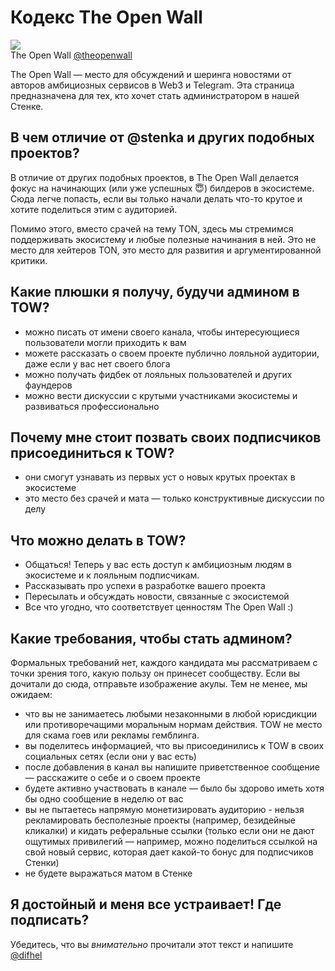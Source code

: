 # Кодекс The Open Wall

<div style={{
    padding: '1rem',
    borderRadius: '1rem',
    border: '1px solid var(--ifm-color-emphasis-300)',
    display: 'flex',
    alignItems: 'center',
    gap: '0.5rem',
    marginBottom: '0.5rem'
}}>
    <img src="https://t.me/i/userpic/320/theopenwall.jpg" style={{
        width: '3rem',
        height: '3rem',
        borderRadius: '50%'
    }} />
    <div style={{ display: 'flex', flexDirection: 'column' }}>
        <span style={{ fontSize: '1.25rem', fontWeight: 600 }}>The Open Wall</span>
        <a href="https://t.me/theopenwall">@theopenwall</a>
    </div>
</div>

The Open Wall — место для обсуждений и шеринга новостями от авторов амбициозных сервисов в Web3 и Telegram. Эта страница предназначена для тех, кто хочет стать администратором в нашей Стенке.

## В чем отличие от @stenka и других подобных проектов?
В отличие от других подобных проектов, в The Open Wall делается фокус на начинающих (или уже успешных 😇) билдеров в экосистеме. Сюда легче попасть, если вы только начали делать что-то крутое и хотите поделиться этим с аудиторией.

Помимо этого, вместо срачей на тему TON, здесь мы стремимся поддерживать экосистему и любые полезные начинания в ней. Это не место для хейтеров TON, это место для развития и аргументированной критики.

## Какие плюшки я получу, будучи админом в TOW?
- можно писать от имени своего канала, чтобы интересующиеся пользователи могли приходить к вам
- можете рассказать о своем проекте публично лояльной аудитории, даже если у вас нет своего блога
- можно получать фидбек от лояльных пользователей и других фаундеров
- можно вести дискуссии с крутыми участниками экосистемы и развиваться профессионально

## Почему мне стоит позвать своих подписчиков присоединиться к TOW?
- они смогут узнавать из первых уст о новых крутых проектах в экосистеме
- это место без срачей и мата — только конструктивные дискуссии по делу

## Что можно делать в TOW?
- Общаться! Теперь у вас есть доступ к амбициозным людям в экосистеме и к лояльным подписчикам.
- Рассказывать про успехи в разработке вашего проекта
- Пересылать и обсуждать новости, связанные с экосистемой
- Все что угодно, что соответствует ценностям The Open Wall :)

## Какие требования, чтобы стать админом?
Формальных требований нет, каждого кандидата мы рассматриваем с точки зрения того, какую пользу он принесет сообществу. Если вы дочитали до сюда, отправьте изображение акулы. Тем не менее, мы ожидаем:
- что вы не занимаетесь любыми незаконными в любой юрисдикции или противоречащими моральным нормам действия. TOW не место для скама гоев или рекламы гемблинга.
- вы поделитесь информацией, что вы присоединились к TOW в своих социальных сетях (если они у вас есть)
- после добавления в канал вы напишите приветственное сообщение — расскажите о себе и о своем проекте
- будете активно участвовать в канале — было бы здорово иметь хотя бы одно сообщение в неделю от вас
- вы не пытаетесь напрямую монетизировать аудиторию - нельзя рекламировать бесполезные проекты (например, безидейные кликалки) и кидать реферальные ссылки (только если они не дают ощутимых привилегий — например, можно поделиться ссылкой на свой новый сервис, которая дает какой-то бонус для подписчиков Стенки)
- не будете выражаться матом в Стенке

## Я достойный и меня все устраивает! Где подписать?
Убедитесь, что вы _внимательно_ прочитали этот текст и напишите [@difhel](https://t.me/difhel)
